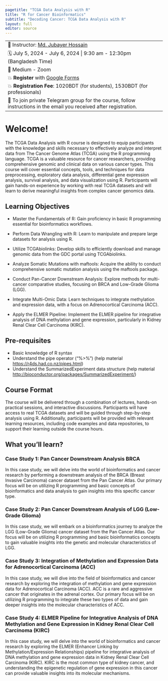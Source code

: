---
pagetitle: "TCGA Data Analysis with R"
title: "R for Cancer Bioinformatics"
subtitle: "Decoding Cancer: TCGA Data Analysis with R"
layout: full
editor: source
---
------------------------------------------------------------------------
🧑 Instructor: [Md. Jubayer Hossain](https://hossainlab.github.io/)

🗓 July 5, 2024 - July 6, 2024 \| 9:30 am - 12:30pm (Bangladesh Time)

🏨 Medium - Zoom

💥 **Register** with [Google Forms](https://forms.gle/ke8U9uYxXmtvsgtk7) 
<!-- **Registration**: *Closed* -->

💥 **Registration Fee**: 1020BDT  (for students), 1530BDT (for professionals)

📝 To join private Telegram group for the course, follow instructions in the email you received after registration.
------------------------------------------------------------------------



# Welcome!
The TCGA Data Analysis with R course is designed to equip participants with the knowledge and skills necessary to effectively analyze and interpret data from The Cancer Genome Atlas (TCGA) using the R programming language. TCGA is a valuable resource for cancer researchers, providing comprehensive genomic and clinical data on various cancer types. This course will cover essential concepts, tools, and techniques for data preprocessing, exploratory data analysis, differential gene expression analysis, survival analysis, and data visualization using R. Participants will gain hands-on experience by working with real TCGA datasets and will learn to derive meaningful insights from complex cancer genomics data.

## Learning Objectives

- Master the Fundamentals of R: Gain proficiency in basic R programming essential for bioinformatics workflows.

- Perform Data Wrangling with R: Learn to manipulate and prepare large datasets for analysis using R.

- Utilize TCGAbiolinks: Develop skills to efficiently download and manage genomic data from the GDC portal using TCGAbiolinks.

- Analyze Somatic Mutations with maftools: Acquire the ability to conduct comprehensive somatic mutation analysis using the maftools package.

- Conduct Pan-Cancer Downstream Analysis: Explore methods for multi-cancer comparative studies, focusing on BRCA and Low-Grade Glioma (LGG).

- Integrate Multi-Omic Data: Learn techniques to integrate methylation and expression data, with a focus on Adrenocortical Carcinoma (ACC).

- Apply the ELMER Pipeline: Implement the ELMER pipeline for integrative analysis of DNA methylation and gene expression, particularly in Kidney Renal Clear Cell Carcinoma (KIRC).

## Pre-requisites

-   Basic knowledge of R syntax
-   Understand the pipe operator ("%\>%") (help material <https://r4ds.had.co.nz/pipes.html>)
-   Understand the SummarizedExperiment data structure (help material <http://bioconductor.org/packages/SummarizedExperiment/>)

## Course Format

The course will be delivered through a combination of lectures, hands-on practical sessions, and interactive discussions. Participants will have access to real TCGA datasets and will be guided through step-by-step analysis using R. Additionally, participants will be provided with relevant learning resources, including code examples and data repositories, to support their learning outside the course hours.

## What you'll learn?
<!-- https://www.bioconductor.org/packages/devel/bioc/vignettes/TCGAbiolinks/inst/doc/casestudy.html -->
### Case Study 1: Pan Cancer Downstream Analysis BRCA
In this case study, we will delve into the world of bioinformatics and cancer research by performing a downstream analysis of the BRCA (Breast Invasive Carcinoma) cancer dataset from the Pan Cancer Atlas. Our primary focus will be on utilizing R programming and basic concepts of bioinformatics and data analysis to gain insights into this specific cancer type.

### Case Study 2: Pan Cancer Downstream Analysis of LGG (Low-Grade Glioma)
In this case study, we will embark on a bioinformatics journey to analyze the LGG (Low-Grade Glioma) cancer dataset from the Pan Cancer Atlas. Our focus will be on utilizing R programming and basic bioinformatics concepts to gain valuable insights into the genetic and molecular characteristics of LGG.

### Case Study 3:  Integration of Methylation and Expression Data for Adrenocortical Carcinoma (ACC)
In this case study, we will dive into the field of bioinformatics and cancer research by exploring the integration of methylation and gene expression data for Adrenocortical Carcinoma (ACC). ACC is a rare and aggressive cancer that originates in the adrenal cortex. Our primary focus will be on utilizing R programming to integrate these two types of data and gain deeper insights into the molecular characteristics of ACC.

### Case Study 4: ELMER Pipeline for Integrative Analysis of DNA Methylation and Gene Expression in Kidney Renal Clear Cell Carcinoma (KIRC)

In this case study, we will delve into the world of bioinformatics and cancer research by exploring the ELMER (Enhancer Linking by Methylation/Expression Relationships) pipeline for integrative analysis of DNA methylation and gene expression data in Kidney Renal Clear Cell Carcinoma (KIRC). KIRC is the most common type of kidney cancer, and understanding the epigenetic regulation of gene expression in this cancer can provide valuable insights into its molecular mechanisms.





